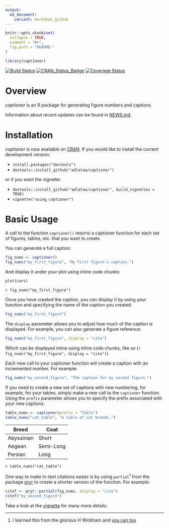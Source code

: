 ```yaml
---
output:
  md_document:
    variant: markdown_github
---
```


<!-- README.md is generated from README.Rmd. Please edit that file -->

```r
knitr::opts_chunk$set(
  collapse = TRUE,
  comment = "#>",
  fig.path = "README-"
)

library(captioner)
```

[![Build Status](https://travis-ci.org/adletaw/captioner.png?branch=master)](https://travis-ci.org/adletaw/captioner)
[![CRAN_Status_Badge](http://www.r-pkg.org/badges/version/captioner)](http://cran.r-project.org/package=captioner)
[![Coverage Status](https://coveralls.io/repos/adletaw/captioner/badge.svg?branch=master&service=github)](https://coveralls.io/github/adletaw/captioner?branch=master)

# Overview

*captioner* is an R package for generating figure numbers and captions

Information about recent updates can be found in [NEWS.md](https://github.com/adletaw/captioner/blob/master/NEWS.md).

# Installation

*captioner* is now available on [CRAN](https://cran.r-project.org/web/packages/captioner/index.html).
If you would like to install the current development version:

* `install.packages("devtools")`
* `devtools::install_github("adletaw/captioner")`

or if you want the vignette:

* `devtools::install_github("adletaw/captioner", build_vignettes = TRUE)`
* `vignette("using_captioner")`

# Basic Usage

A call to the function `captioner()` returns a captioner function for each set of figures, tables, etc. that you want to create.

You can generate a full caption:

```r
fig_nums <- captioner()
fig_nums("my_first_figure", "My first figure's caption.")
```

And display it under your plot using inline code chunks:

```r
plot(cars)
```

`r fig_nums("my_first_figure")`

Once you have created the caption, you can display it by using your function and specifying the name of the caption you created.

```r
fig_nums("my_first_figure")
```

The `display` parameter allows you to adjust how much of the caption is displayed.  For example, you can also generate a figure reference:

```r
fig_nums("my_first_figure", display = "cite")
```

Which can be displayed inline using inline code chunks, like so (`r fig_nums("my_first_figure", display = "cite")`).

Each new call to your captioner function will create a caption with an incremented number.  For example:

```r
fig_nums("my_second_figure", "The caption for my second figure.")
```

If you need to create a new set of captions with new numbering, for example, for your tables, simply make a new call to the `captioner` function.  Using the `prefix` parameter allows you to specify the prefix associated with your new captions:

```r
table_nums <- captioner(prefix = "Table")
table_nums("cat_table", "A table of cat breeds.")
```

|Breed          |Coat       |
|---            |---        |
|Abyssinian     | Short     |
|Aegean         | Semi-Long |
|Persian        | Long      |

`r table_nums("cat_table")`

One way to make in-text citations easier is by using `partial`<sup>1</sup> from the package [pryr](https://github.com/hadley/pryr) to create a shorter version of the function.  For example:

```r
citef <- pryr::partial(fig_nums, display = "cite")
citef("my_second_figure")
```

Take a look at the [vignette](https://github.com/adletaw/captioner/tree/master/vignettes/using_captioner.Rmd) for many more details.

***

1.  I learned this from the glorious H Wickham and [you can too](http://adv-r.had.co.nz/)
